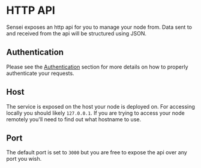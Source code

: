 # HTTP API

Sensei exposes an http api for you to manage your node from.  Data sent to and received from the api will be structured using JSON.

## Authentication
Please see the [Authentication](/authentication) section for more details on how to properly authenticate your requests.

## Host

The service is exposed on the host your node is deployed on.  For accessing locally you should likely `127.0.0.1`.  If you are trying to access your node remotely you'll need to find out what hostname to use.

## Port

The default port is set to `3000` but you are free to expose the api over any port you wish.